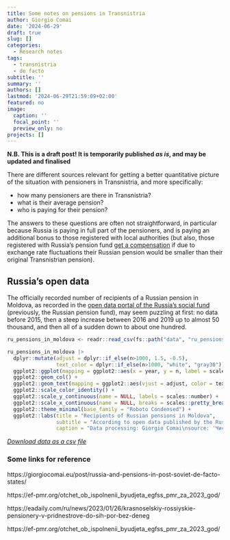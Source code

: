 ```yaml
---
title: Some notes on pensions in Transnistria
author: Giorgio Comai
date: '2024-06-29'
draft: true
slug: []
categories:
  - Research notes
tags:
  - transnistria
  - de facto
subtitle: ''
summary: ''
authors: []
lastmod: '2024-06-29T21:59:09+02:00'
featured: no
image:
  caption: ''
  focal_point: ''
  preview_only: no
projects: []
---
```


__N.B. This is a draft post! It is temporarily published *as is*, and may be updated and finalised__

There are different sources relevant for getting a better quantitative picture of the situation with pensioners in Transnistria, and more specifically:

- how many pensioners are there in Transnistria?
- what is their average pension?
- who is paying for their pension?

The answers to these questions are often not straightforward, in particular because Russia is paying in full part of the pensioners, and is paying an additional bonus to those registered with local authorities (but also, those registered with Russia's pension fund [get a compensation](https://www.novostipmr.com/ru/content/doplaty-rossiyskim-pensioneram-kak-eto-budet) if due to exchange rate fluctuations their Russian pension would be smaller than their original Transnistrian pension). 


## Russia's open data

The officially recorded number of recipients of a Russian pension in Moldova, as recorded in the [open data portal of the Russia's social fund](https://sfr.gov.ru/opendata/pfr_opendata/~7706016118-abroad) (previously, the Russian pension fund), may seem puzzling at first: no data before 2015, then a steep increase between 2016 and 2019 up to almost 50 thousand, and then all of a sudden down to about one hundred.  

```r
ru_pensions_in_moldova <- readr::read_csv(fs::path("data", "ru_pensions_in_moldova.csv"), show_col_types = FALSE)

ru_pensions_in_moldova |> 
  dplyr::mutate(adjust = dplyr::if_else(n>1000, 1.5, -0.5),
                text_color = dplyr::if_else(n>1000, "white", "gray30")) |> 
  ggplot2::ggplot(mapping = ggplot2::aes(x = year, y = n, label = scales::number(n))) +
  ggplot2::geom_col() +
  ggplot2::geom_text(mapping = ggplot2::aes(vjust = adjust, color = text_color), family = "Roboto Condensed") +
  ggplot2::scale_color_identity() +
  ggplot2::scale_y_continuous(name = NULL, labels = scales::number) +
  ggplot2::scale_x_continuous(name = NULL, breaks = scales::pretty_breaks(7)) +
  ggplot2::theme_minimal(base_family = "Roboto Condensed") +
  ggplot2::labs(title = "Recipients of Russian pensions in Moldova", 
                subtitle = "According to open data published by the Russian pension fund", 
                caption = "Data processing: Giorgio Comai\nsource: 'Численность получателей российских пенсий, проживающих за границей' \nhttps://sfr.gov.ru/opendata/pfr_opendata/~7706016118-abroad")
```
[*Download data as a csv file*](data/ru_pensions_in_moldova.csv)


### Some links for reference

https://giorgiocomai.eu/post/russia-and-pensions-in-post-soviet-de-facto-states/

https://ef-pmr.org/otchet_ob_ispolnenii_byudjeta_egfss_pmr_za_2023_god/

https://eadaily.com/ru/news/2023/01/26/krasnoselskiy-rossiyskie-pensionery-v-pridnestrove-do-sih-por-bez-deneg

https://ef-pmr.org/otchet_ob_ispolnenii_byudjeta_egfss_pmr_za_2023_god/
